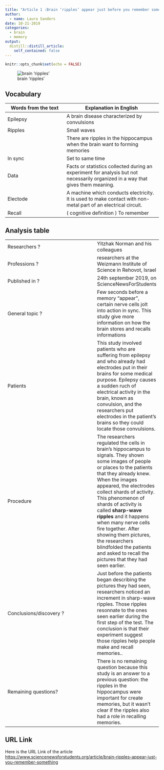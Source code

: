 ```yaml
---
title: "Article 1 :Brain ‘ripples’ appear just before you remember something "
author:
  - name: Laura Sanders
date: 10-21-2019
categories:
  - brain
  - memory
output:
  distill::distill_article:
    self_contained: false
---
```


``` r
knitr::opts_chunk$set(echo = FALSE)
```


![brain 'ripples'](https://www.sciencenewsforstudents.org/sites/default/files/scald-image/081619_LS_brain-ripple_feat-1028x579.jpg)

## Vocabulary 

| Words from the text | Explanation in English |
| ------------------- | ------------------------------ |
| Epilepsy  | A brain disease characterized by convulsions                  |
| Ripples                   | Small waves
|           |                There are ripples in the hippocampus when the brain want to forming memories| 
|In sync | Set to same time |
|Data  | Facts or statistics collected during an experiment for analysis but not necessarily organized in a way that gives them meaning.|
|Electode |  A machine which conducts electricity. It is used to make contact with non-metal part of an electrical circuit.|
|Recall | ( cognitive definition ) To remember |

## Analysis table 

|                |          |
|----------------|----------|
| Researchers ?                  | Yitzhak Norman and his colleagues                        |
| Professions ?                | researchers at the Weizmann Institute of Science in Rehovot, Israel                           |
| Published in ?                | 24th september 2019, on ScienceNewsForStudents                                                       |
| General topic ?               | Few seconds before a memory "appear", certain nerve cells jolt into action in sync. This study give more information on how the brain stores and recalls informations |
| Patients |This study involved patients who are suffering from epilepsy and who already had electrodes put in their brains for some medical purpose. Epilepsy causes a sudden ruch of electrical activity in the brain, known as convulsion, and the researchers put  electrodes in the patient's brains so they could locate those convulsions.|
| Procedure | The researchers regulated the cells in brain's hippocampus to signals. They shown some images of people or places to the patients that they already knew. When the images appeared, the electrodes collect shards of activity. This phenomenon of shards of activity is called **sharp-wave ripples** and it happens when many nerve cells fire together. After showing them pictures, the researchers blindfolded the patients and asked to recall the pictures that they had seen earlier. |
| Conclusions/discovery ?       |  Just before the patients began describing the pictures they had seen, researchers noticed an increment in sharp-wave ripples. Those ripples resonnate to the ones seen earlier during the first step of the test. The conclusion is that their experiment suggest those ripples help people make and recall memories..     |
| Remaining questions?         | There is no remaining question because this study is an answer to a previous question: the ripples in the hippocampus were important for create memories, but it wasn’t clear if the ripples also had a role in recalling memories. |


## URL Link

Here is the URL Link of the article 
<https://www.sciencenewsforstudents.org/article/brain-ripples-appear-just-you-remember-something>





